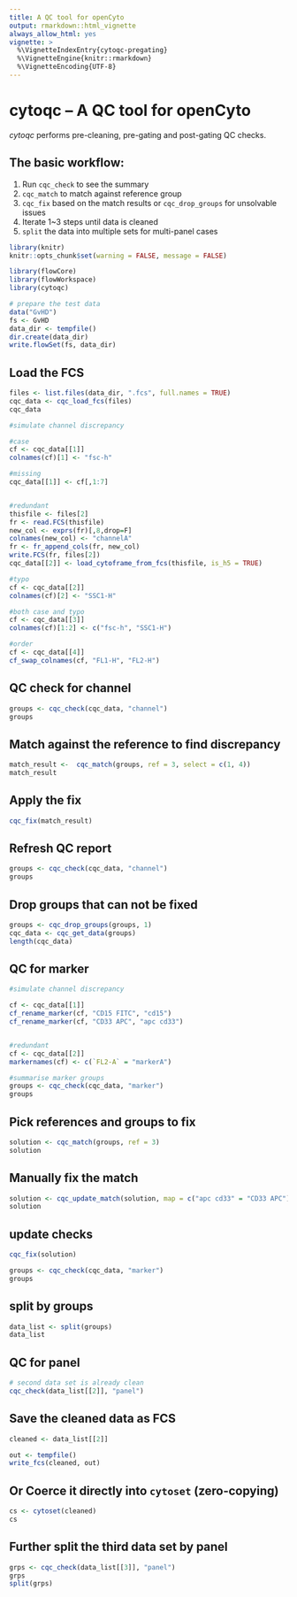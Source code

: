 ```yaml
---
title: A QC tool for openCyto
output: rmarkdown::html_vignette
always_allow_html: yes
vignette: >
  %\VignetteIndexEntry{cytoqc-pregating}
  %\VignetteEngine{knitr::rmarkdown}
  %\VignetteEncoding{UTF-8}
---
```

# cytoqc -- A QC tool for openCyto

*cytoqc* performs pre-cleaning, pre-gating and post-gating QC checks.

## The basic workflow:

1. Run `cqc_check` to see the summary
2. `cqc_match` to match against reference group
3. `cqc_fix` based on the match results or `cqc_drop_groups` for unsolvable issues
4. Iterate 1~3 steps until data is cleaned
5. `split` the data into multiple sets for multi-panel cases

```r
library(knitr)
knitr::opts_chunk$set(warning = FALSE, message = FALSE)
```


```r
library(flowCore)
library(flowWorkspace)
library(cytoqc)
```

```r
# prepare the test data
data("GvHD")
fs <- GvHD
data_dir <- tempfile()
dir.create(data_dir)
write.flowSet(fs, data_dir)
```

## Load the FCS

```r
files <- list.files(data_dir, ".fcs", full.names = TRUE)
cqc_data <- cqc_load_fcs(files)
cqc_data
```

```r
#simulate channel discrepancy

#case
cf <- cqc_data[[1]]
colnames(cf)[1] <- "fsc-h"

#missing
cqc_data[[1]] <- cf[,1:7]


#redundant
thisfile <- files[2]
fr <- read.FCS(thisfile)
new_col <- exprs(fr)[,8,drop=F]
colnames(new_col) <- "channelA"
fr <- fr_append_cols(fr, new_col)
write.FCS(fr, files[2])
cqc_data[[2]] <- load_cytoframe_from_fcs(thisfile, is_h5 = TRUE)

#typo
cf <- cqc_data[[2]]
colnames(cf)[2] <- "SSC1-H"

#both case and typo
cf <- cqc_data[[3]]
colnames(cf)[1:2] <- c("fsc-h", "SSC1-H")

#order
cf <- cqc_data[[4]]
cf_swap_colnames(cf, "FL1-H", "FL2-H")

```

## QC check for channel
```r
groups <- cqc_check(cqc_data, "channel")
groups
```

## Match against the reference to find discrepancy


```r
match_result <-  cqc_match(groups, ref = 3, select = c(1, 4))
match_result
```

## Apply the fix
```r
cqc_fix(match_result)

```


## Refresh QC report 
```r
groups <- cqc_check(cqc_data, "channel")
groups
```

## Drop groups that can not be fixed
```r
groups <- cqc_drop_groups(groups, 1)
cqc_data <- cqc_get_data(groups)
length(cqc_data)
```

## QC for marker
```r
#simulate channel discrepancy

cf <- cqc_data[[1]]
cf_rename_marker(cf, "CD15 FITC", "cd15")
cf_rename_marker(cf, "CD33 APC", "apc cd33")


#redundant
cf <- cqc_data[[2]]
markernames(cf) <- c(`FL2-A` = "markerA")

```


```r
#summarise marker groups
groups <- cqc_check(cqc_data, "marker")
groups
```

## Pick references and groups to fix
```r
solution <- cqc_match(groups, ref = 3) 
solution
```

## Manually fix the match
```r
solution <- cqc_update_match(solution, map = c("apc cd33" = "CD33 APC"))
solution
```

## update checks
```r
cqc_fix(solution)

groups <- cqc_check(cqc_data, "marker")
groups
```

## split by groups
```r
data_list <- split(groups)
data_list
```

## QC for panel 
```r
# second data set is already clean
cqc_check(data_list[[2]], "panel")
```


## Save the cleaned data as FCS 
```r
cleaned <- data_list[[2]]
```


```r
out <- tempfile()
write_fcs(cleaned, out)
```


## Or Coerce it directly into `cytoset` (zero-copying)
```r
cs <- cytoset(cleaned)
cs
```

## Further split the third data set by panel
```r
grps <- cqc_check(data_list[[3]], "panel")
grps
split(grps)
```

